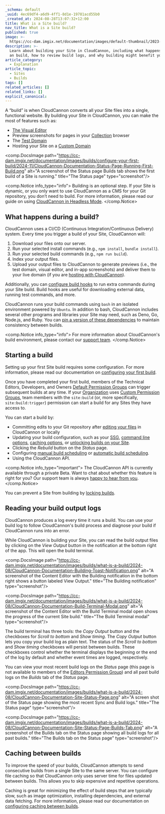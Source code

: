 ```yaml
---
_schema: default
_uuid: 4ec69df4-a6d9-4ff1-8d1e-19781acd55b0
_created_at: 2024-08-28T13:07:32+12:00
title: What is a Site build?
nav_title: What is a Site build?
published: true
image: >-
  https://cc-dam.imgix.net/documentation/images/default-thumbnail/2023-Q4/CloudCannon-Documentation-Thumbnail.png
description: >-
  Learn about building your Site in CloudCannon, including what happens during
  an build, how to review build logs, and why building might benefit your Site.
article_category:
  - Explanation
article_topic:
  - Sites
  - Builds
tags: []
related_articles: []
related_links: []
explicit_canonical:
---
```

A “build” is when CloudCannon converts all your Site files into a single, functional website. By building your Site in CloudCannon, you can make the most of features such as:

* [The Visual Editor](/documentation/articles/the-visual-editor/)
* Preview screenshots for pages in your [Collection](/documentation/articles/what-is-a-collection/) browser
* The [Test Domain](/documentation/articles/viewing-your-site-on-a-testing-domain/)
* Hosting your Site on a [Custom Domain](/documentation/articles/hosting-your-site-on-a-custom-domain/)

<comp.DocsImage path="https://cc-dam.imgix.net/documentation/images/builds/configure-your-first-build/2024-11/CloudCannon-Documentation-Status-Page-Running-First-Build.png" alt="A screenshot of the Status page Builds tab shows the first build of a Site is running." title="The Status page" type="screenshot"/>

<comp.Notice info_type="info">
  Building is an optional step. If your Site is dynamic, or you only want to use CloudCannon as a CMS for your Git repository, you don’t need to build. For more information, please read our guide on using [CloudCannon in Headless Mode](/documentation/guides/headless-starter-guide/).
</comp.Notice>

## What happens during a build?

CloudCannon uses a CI/CD (Continuous Integration/Continuous Delivery) system. Every time you trigger a build of your Site, CloudCannon will:

1. Download your files onto our server.
2. Run your selected install commands (e.g., `npm install`, `bundle install`).
3. Run your selected build commands (e.g., `npm run build`).
4. Index your output files.
5. Upload your output files to CloudCannon to generate previews (i.e., the test domain, visual editor, and in-app screenshots) and deliver them to your live domain (if you are [hosting with CloudCannon](/documentation/articles/using-cloudcannon-dns-to-configure-your-custom-domain/)).

Additionally, you can [configure build hooks](/documentation/articles/extending-your-build-process-with-hooks/) to run extra commands during your Site build. Build hooks are useful for downloading external data, running test commands, and more.

CloudCannon runs your build commands using `bash` in an isolated environment powered by `Ubuntu`. In addition to bash, CloudCannon includes several other programs and libraries your Site may need, such as Deno, Go, Node.js, and Ruby. You can [pin a version of these dependencies](/documentation/articles/pin-your-dependency-version/) to maintain consistency between builds.

<comp.Notice info_type="info">
  For more information about CloudCannon's build environment, please contact our [support team](/support/).
</comp.Notice>

## Starting a build

Setting up your first Site build requires some configuration. For more information, please read our documentation on [configuring your first build](/documentation/articles/configuring-your-build/).

Once you have completed your first build, members of the Technical Editors, Developers, and Owners [Default Permission Groups](/documentation/articles/what-are-default-permission-groups/) can trigger subsequent builds at any time. If your [Organization](/documentation/articles/what-is-an-organization/) uses [Custom Permission Groups](/documentation/articles/what-are-custom-permission-groups/), team members with the `site:build` (or, more specifically, `site:build:trigger`) permission can start a build for any Sites they have access to.

You can start a build by:

* Committing edits to your Git repository after [editing your files](/documentation/articles/edit-your-files/) in CloudCannon or locally
* Updating your build configuration, such as your [SSG](/documentation/articles/select-your-ssg/), [command line options](/documentation/articles/configure-your-command-line-options/), [caching options](/documentation/articles/configure-caching-between-builds/), or [unlocking builds on your Site](/documentation/articles/lock-builds-for-your-site/).
* Clicking the *Rebuild* button on the *Status* page.
* Configuring [manual build scheduling](/documentation/articles/scheduling-your-builds-manually/) or [automatic build scheduling](/documentation/articles/scheduling-your-next-build-automatically/).
* Using the CloudCannon API.

<comp.Notice info_type="important">
  The CloudCannon API is currently available through a private Beta. Want to chat about whether this feature is right for you? Our support team is always <a href="mailto:success@cloudcannon.com?subject=A%20question%20about%20the%20CloudCannon%20API" rel="noreferrer">happy to hear from you</a>.
</comp.Notice>

You can prevent a Site from building by [locking builds](/documentation/articles/lock-builds-for-your-site/).

## Reading your build output logs

CloudCannon produces a log every time it runs a build. You can use your build log to follow CloudCannon's build process and diagnose your build if CloudCannon runs into an error.

While CloudCannon is building your Site, you can read the build output files by clicking on the *View Output* button in the notification at the bottom right of the app. This will open the build terminal.

<comp.DocsImage path="https://cc-dam.imgix.net/documentation/images/builds/what-is-a-build/2024-08/CloudCannon-Documentation-Building-Toast-Notification.png" alt="A screenshot of the Content Editor with the Building notification in the bottom right shows a button labeled View Output." title="The Building notification" type="screenshot"/>

<comp.DocsImage path="https://cc-dam.imgix.net/documentation/images/builds/what-is-a-build/2024-08/CloudCannon-Documentation-Build-Terminal-Modal.png" alt="A screenshot of the Content Editor with the Build Terminal modal open shows the progress of the current Site build." title="The Build Terminal modal" type="screenshot"/>

The build terminal has three tools: the *Copy Output* button and the checkboxes for *Scroll to bottom* and *Show timing*. The *Copy Output* button lets you copy your build log as plain text. The status of the *Scroll to bottom* and *Show timing* checkboxes will persist between builds. These checkboxes control whether the terminal displays the beginning or the end of the log by default and whether event times are logged, respectively.

You can view your most recent build logs on the *Status* page (this page is not available to members of the [Editors Permission Group](/documentation/articles/what-are-default-permission-groups/)) and all past build logs on the *Builds* tab of the *Status* page.

<comp.DocsImage path="https://cc-dam.imgix.net/documentation/images/builds/what-is-a-build/2024-08/CloudCannon-Documentation-Site-Status-Page.png" alt="A screen shot of the Status page showing the most recent Sync and Build logs." title="The Status page" type="screenshot"/>

<comp.DocsImage path="https://cc-dam.imgix.net/documentation/images/builds/what-is-a-build/2024-08/CloudCannon-Documentation-Site-Status-Page-Builds-Tab.png" alt="A screenshot of the Builds tab on the Status page showing all build logs for all past builds." title="The Builds tab on the Status page" type="screenshot"/>

## Caching between builds

To improve the speed of your builds, CloudCannon attempts to send consecutive builds from a single Site to the same server. You can configure file caching so that CloudCannon only uses server time for files updated between builds. This allows you to skip expensive and repetitive operations.

Caching is great for minimizing the effect of build steps that are typically slow, such as image optimization, installing dependencies, and external data fetching. For more information, please read our documentation on [configuring caching between builds](/documentation/articles/configure-caching-between-builds/).